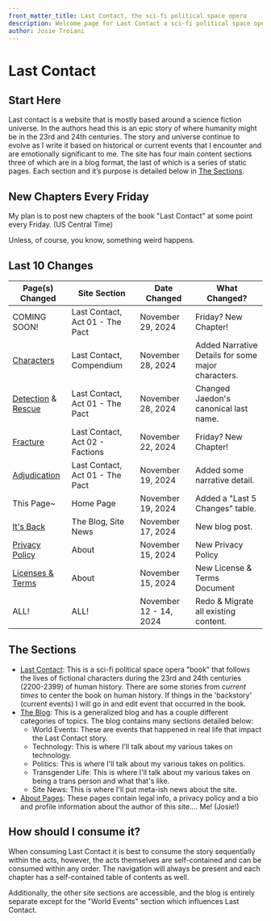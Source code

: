 ```yaml
---
front_matter_title: Last Contact, the sci-fi political space opera
description: Welcome page for Last Contact a sci-fi political space opera sent in the 23rd and 24th centuries of humanity's existence.
author: Josie Troiani
---
```

# Last Contact

## Start Here

Last contact is a website that is mostly based around a science fiction universe. In the authors head this is an epic story of where humanity might be in the 23rd and 24th centuries. The story and universe continue to evolve as I write it based on historical or current events that I encounter and are emotionally significant to me. The site has four main content sections three of which are in a blog format, the last of which is a series of static pages. Each section and it’s purpose is detailed below in [The Sections](./#the-sections).

## New Chapters Every Friday

My plan is to post new chapters of the book "Last Contact" at some point every Friday. (US Central Time)

Unless, of course, you know, something weird happens.

## Last 10 Changes

| Page(s) Changed | Site Section | Date Changed | What Changed? |
| --------------- | ------------ | ------------ | ------------- |
| COMING SOON! | Last Contact, Act 01 - The Pact | November 29, 2024 | Friday? New Chapter! |
| [Characters](./lastcontact/compendium/characters.mdx) | Last Contact, Compendium | November 28, 2024 | Added Narrative Details for some major characters. |
| [Detection](./lastcontact/thepact/detection.mdx) & [Rescue](./lastcontact/thepact/rescue.mdx) | Last Contact, Act 01 - The Pact | November 28, 2024 | Changed Jaedon's canonical last name. |
| [Fracture](./lastcontact/factions/fracture.mdx) | Last Contact, Act 02 - Factions | November 22, 2024 | Friday? New Chapter! |
| [Adjudication](./lastcontact/thepact/adjudication.mdx) | Last Contact, Act 01 - The Pact | November 19, 2024 | Added some narrative detail. |
| This Page~ | Home Page | November 19, 2024 | Added a "Last 5 Changes" table. |
| [It's Back](./theblog/sitenews/itsback.mdx) | The Blog, Site News | November 17, 2024 | New blog post. |
| [Privacy Policy](./about/privacy.mdx) | About | November 15, 2024 | New Privacy Policy |
| [Licenses & Terms](./about/license.mdx) | About | November 15, 2024 | New License & Terms Document |
| ALL! | ALL! | November 12 - 14, 2024 | Redo & Migrate all existing content. |

## The Sections

- [Last Contact](./lastcontact): This is a sci-fi political space opera "book" that follows the lives of fictional characters during the 23rd and 24th centuries (2200-2399) of human history. There are some stories from *current times* to center the book on human history. If things in the 'backstory' (current events) I will go in and edit event that occurred in the book.
- [The Blog](./theblog): This is a generalized blog and has a couple different categories of topics. The blog contains many sections detailed below:
  - World Events: These are events that happened in real life that impact the Last Contact story.
  - Technology: This is where I'll talk about my various takes on technology.
  - Politics: This is where I'll talk about my various takes on politics.
  - Transgender Life: This is where I'll talk about my various takes on being a trans person and what that's like.
  - Site News: This is where I'll put meta-ish news about the site.
- [About Pages](./about): These pages contain legal info, a privacy policy and a bio and profile information about the author of this site.... Me! (Josie!)

## How should I consume it?

When consuming Last Contact it is best to consume the story sequentially within the acts, however, the acts themselves are self-contained and can be consumed within any order. The navigation will always be present and each chapter has a self-contained table of contents as well.

Additionally, the other site sections are accessible, and the blog is entirely separate except for the "World Events" section which influences Last Contact.
